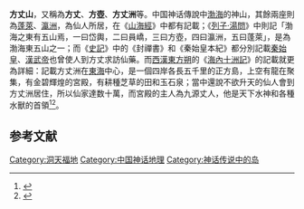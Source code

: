 '''方丈山'''，又稱為'''方丈'''、'''方壺'''、'''方丈洲'''等。中国神话傳說中[[渤海|渤海]]的神山，其餘兩座則為[[蓬萊山|蓬萊]]、[[瀛洲|瀛洲]]，為仙人所居，在《[[山海經|山海經]]》中都有記載；《[[列子|列子·湯問]]》中則記「渤海之東有五山焉，一曰岱輿，二曰員嶠，三曰方壺，四曰瀛洲，五曰蓬萊」，是為渤海東五山之一；而《[[史記|史記]]》中的《封禪書》和《秦始皇本紀》都分別記載[[秦始皇|秦始皇]]、[[漢武帝|漢武帝]]也曾使人到方丈求訪仙藥。而[[西漢|西漢]][[東方朔|東方朔]]的《[[海內十洲記|海內十洲記]]》的記載就更為詳細：記載方丈洲在[[东海|東海]]中心，是一個四岸各長五千里的正方島，上空有龍在聚集，有金碧輝煌的宮殿，有耕種芝草的田和玉石泉；當中還說不欲升天的仙人會到方丈洲居住，所以仙家達数十萬，而宮殿的主人為九源丈人，他是天下水神和各種水獸的首領<ref>{{cite book|author=[[東方朔|東方朔]]|others=「方丈洲在東海中心，西南東北岸正等，方丈方面各五千里。上專是群龍所聚，有金玉琉璃之宮，三天司命所治之處。群仙不欲升天者，皆往來此洲，受太玄生箓，仙家数十萬。耕田種芝草，課計頃畝，如種稻狀，亦有玉石泉，上有九源丈人宮主，領天下水神，及龍蛇巨鯨陰精水獸之輩。」|title=海內十洲記|url=http://zh.wikisource.org/zh-hant/%E6%B5%B7%E5%85%A7%E5%8D%81%E6%B4%B2%E8%A8%98|language=zh|access-date=2010-07-28|archive-date=2017-02-22|archive-url=https://web.archive.org/web/20170222203154/https://zh.wikisource.org/zh-hant/%E6%B5%B7%E5%85%A7%E5%8D%81%E6%B4%B2%E8%A8%98|dead-url=no}}</ref><ref>{{cite book|author=郦道元|others=「於中同名異域，稱謂相亂，亦不為寡。至如東海方丈，亦有昆崙之稱，西洲銅柱，又有九府之治」|title=水經注|chapter=河水一|url=//http:zh.wikisource.org/zh-hant/%E6%B0%B4%E7%B6%93%E6%B3%A8/01|language=zh|access-date=2020-10-11|archive-date=2016-01-14|archive-url=https://web.archive.org/web/20160114075411/https://http/|dead-url=no}}</ref>。

== 参考文献 ==
{{Reflist}}

{{中國神話}}
[[Category:洞天福地|Category:洞天福地]]
[[Category:中国神话地理|Category:中国神话地理]]
[[Category:神话传说中的岛|Category:神话传说中的岛]]